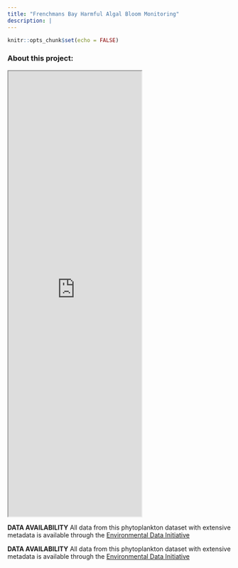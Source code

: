 ```yaml
---
title: "Frenchmans Bay Harmful Algal Bloom Monitoring"
description: |
---
```


```r
knitr::opts_chunk$set(echo = FALSE)
```

### About this project:

<iframe 
src="https://cehlatmdibl.shinyapps.io/mdibl_phyto_viz/" padding-left=5px 
border="none"
padding-right=50px
class=l-screen-inset shaded
height= 1000px></iframe>

**DATA AVAILABILITY**
All data from this phytoplankton dataset with extensive metadata is available through the [Environmental Data Initiative]()







**DATA AVAILABILITY**
All data from this phytoplankton dataset with extensive metadata is available through the [Environmental Data Initiative]()

